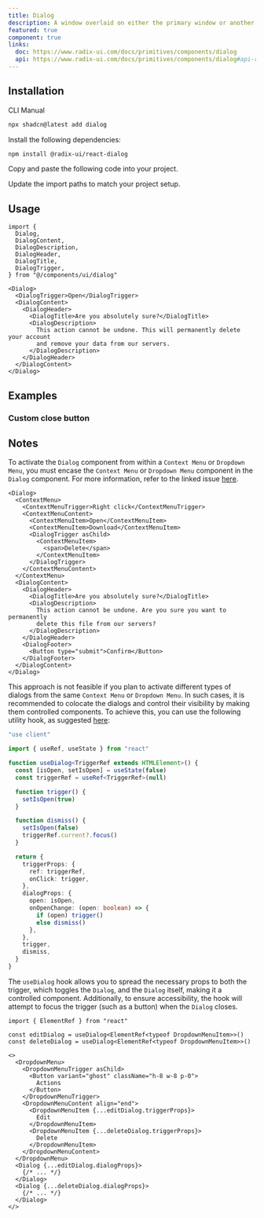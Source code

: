 ```yaml
---
title: Dialog
description: A window overlaid on either the primary window or another dialog window, rendering the content underneath inert.
featured: true
component: true
links:
  doc: https://www.radix-ui.com/docs/primitives/components/dialog
  api: https://www.radix-ui.com/docs/primitives/components/dialog#api-reference
---
```


<ComponentPreview
  name="dialog-demo"
  description="A dialog for editing profile details."
/>

## Installation

<Tabs defaultValue="cli">

<TabsList>
  <TabsTrigger value="cli">CLI</TabsTrigger>
  <TabsTrigger value="manual">Manual</TabsTrigger>
</TabsList>
<TabsContent value="cli">

```bash
npx shadcn@latest add dialog
```

</TabsContent>

<TabsContent value="manual">

<Steps>

<Step>Install the following dependencies:</Step>

```bash
npm install @radix-ui/react-dialog
```

<Step>Copy and paste the following code into your project.</Step>

<ComponentSource name="dialog" />

<Step>Update the import paths to match your project setup.</Step>

</Steps>

</TabsContent>

</Tabs>

## Usage

```tsx
import {
  Dialog,
  DialogContent,
  DialogDescription,
  DialogHeader,
  DialogTitle,
  DialogTrigger,
} from "@/components/ui/dialog"
```

```tsx
<Dialog>
  <DialogTrigger>Open</DialogTrigger>
  <DialogContent>
    <DialogHeader>
      <DialogTitle>Are you absolutely sure?</DialogTitle>
      <DialogDescription>
        This action cannot be undone. This will permanently delete your account
        and remove your data from our servers.
      </DialogDescription>
    </DialogHeader>
  </DialogContent>
</Dialog>
```

## Examples

### Custom close button

<ComponentPreview name="dialog-close-button" />

## Notes

To activate the `Dialog` component from within a `Context Menu` or `Dropdown Menu`, you must encase the `Context Menu` or
`Dropdown Menu` component in the `Dialog` component. For more information, refer to the linked issue [here](https://github.com/radix-ui/primitives/issues/1836).

```tsx {14-25}
<Dialog>
  <ContextMenu>
    <ContextMenuTrigger>Right click</ContextMenuTrigger>
    <ContextMenuContent>
      <ContextMenuItem>Open</ContextMenuItem>
      <ContextMenuItem>Download</ContextMenuItem>
      <DialogTrigger asChild>
        <ContextMenuItem>
          <span>Delete</span>
        </ContextMenuItem>
      </DialogTrigger>
    </ContextMenuContent>
  </ContextMenu>
  <DialogContent>
    <DialogHeader>
      <DialogTitle>Are you absolutely sure?</DialogTitle>
      <DialogDescription>
        This action cannot be undone. Are you sure you want to permanently
        delete this file from our servers?
      </DialogDescription>
    </DialogHeader>
    <DialogFooter>
      <Button type="submit">Confirm</Button>
    </DialogFooter>
  </DialogContent>
</Dialog>
```

This approach is not feasible if you plan to activate different types of dialogs from the same `Context Menu` or
`Dropdown Menu`. In such cases, it is recommended to colocate the dialogs and control their visibility by making them
controlled components. To achieve this, you can use the following utility hook, as suggested [here](https://github.com/radix-ui/primitives/issues/1836#issuecomment-2051812652):

```ts showLineNumbers
"use client"

import { useRef, useState } from "react"

function useDialog<TriggerRef extends HTMLElement>() {
  const [isOpen, setIsOpen] = useState(false)
  const triggerRef = useRef<TriggerRef>(null)

  function trigger() {
    setIsOpen(true)
  }

  function dismiss() {
    setIsOpen(false)
    triggerRef.current?.focus()
  }

  return {
    triggerProps: {
      ref: triggerRef,
      onClick: trigger,
    },
    dialogProps: {
      open: isOpen,
      onOpenChange: (open: boolean) => {
        if (open) trigger()
        else dismiss()
      },
    },
    trigger,
    dismiss,
  }
}
```

The `useDialog` hook allows you to spread the necessary props to both the trigger, which toggles the `Dialog`, and the
`Dialog` itself, making it a controlled component. Additionally, to ensure accessibility, the hook will attempt to focus
the trigger (such as a button) when the `Dialog` closes.

```tsx {1-2,12,15,20,23}
import { ElementRef } from "react"

const editDialog = useDialog<ElementRef<typeof DropdownMenuItem>>()
const deleteDialog = useDialog<ElementRef<typeof DropdownMenuItem>>()

<>
  <DropdownMenu>
    <DropdownMenuTrigger asChild>
      <Button variant="ghost" className="h-8 w-8 p-0">
        Actions
      </Button>
    </DropdownMenuTrigger>
    <DropdownMenuContent align="end">
      <DropdownMenuItem {...editDialog.triggerProps}>
        Edit
      </DropdownMenuItem>
      <DropdownMenuItem {...deleteDialog.triggerProps}>
        Delete
      </DropdownMenuItem>
    </DropdownMenuContent>
  </DropdownMenu>
  <Dialog {...editDialog.dialogProps}>
    {/* ... */}
  </Dialog>
  <Dialog {...deleteDialog.dialogProps}>
    {/* ... */}
  </Dialog>
</>
```
